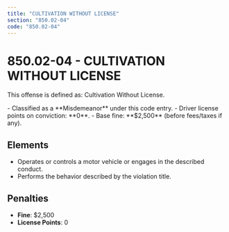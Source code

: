 ```yaml
---
title: "CULTIVATION WITHOUT LICENSE"
section: "850.02-04"
code: "850.02-04"
---
```





# 850.02-04 - CULTIVATION WITHOUT LICENSE

This offense is defined as: Cultivation Without License.

<Aside type="caution" title="Charge Type: Misdemeanor">
- Classified as a **Misdemeanor** under this code entry.
- Driver license points on conviction: **0**.
- Base fine: **$2,500** (before fees/taxes if any).
</Aside>

## Elements
- Operates or controls a motor vehicle or engages in the described conduct.
- Performs the behavior described by the violation title.

## Penalties
- **Fine**: $2,500
- **License Points**: 0
